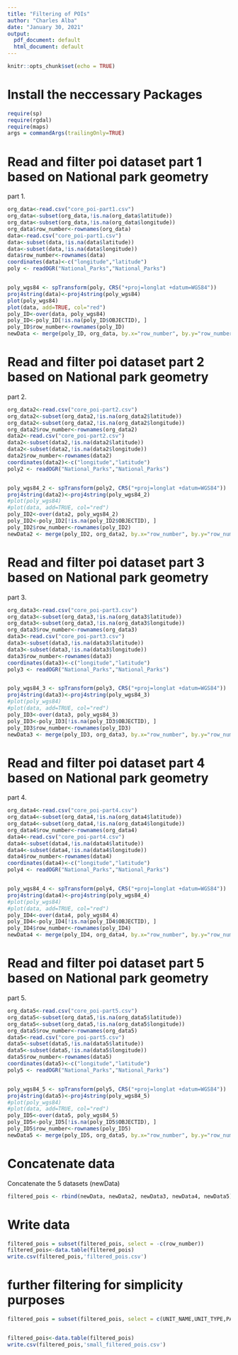 ---
title: "Filtering of POIs"
author: "Charles Alba"
date: "January 30, 2021"
output:
  pdf_document: default
  html_document: default
---


```{r setup, include=FALSE}
knitr::opts_chunk$set(echo = TRUE)
```

# Install the neccessary Packages

```{r}
require(sp)  
require(rgdal)
require(maps)
args = commandArgs(trailingOnly=TRUE)
```

# Read and filter poi dataset part 1 based on National park geometry 
part 1.  

```{r}

org_data<-read.csv("core_poi-part1.csv")
org_data<-subset(org_data,!is.na(org_data$latitude))
org_data<-subset(org_data,!is.na(org_data$longitude))
org_data$row_number<-rownames(org_data)
data<-read.csv("core_poi-part1.csv")
data<-subset(data,!is.na(data$latitude))
data<-subset(data,!is.na(data$longitude))
data$row_number<-rownames(data)
coordinates(data)<-c("longitude","latitude")
poly <- readOGR("National_Parks","National_Parks")


poly_wgs84 <- spTransform(poly, CRS("+proj=longlat +datum=WGS84"))
proj4string(data)<-proj4string(poly_wgs84)
plot(poly_wgs84)
plot(data, add=TRUE, col="red")
poly_ID<-over(data, poly_wgs84)
poly_ID<-poly_ID[!is.na(poly_ID$OBJECTID), ]
poly_ID$row_number<-rownames(poly_ID)
newData <- merge(poly_ID, org_data, by.x="row_number", by.y="row_number", all.x=T)
```

# Read and filter poi dataset part 2 based on National park geometry 
part 2.  

```{r}
org_data2<-read.csv("core_poi-part2.csv")
org_data2<-subset(org_data2,!is.na(org_data2$latitude))
org_data2<-subset(org_data2,!is.na(org_data2$longitude))
org_data2$row_number<-rownames(org_data2)
data2<-read.csv("core_poi-part2.csv")
data2<-subset(data2,!is.na(data2$latitude))
data2<-subset(data2,!is.na(data2$longitude))
data2$row_number<-rownames(data2)
coordinates(data2)<-c("longitude","latitude")
poly2 <- readOGR("National_Parks","National_Parks")


poly_wgs84_2 <- spTransform(poly2, CRS("+proj=longlat +datum=WGS84"))
proj4string(data2)<-proj4string(poly_wgs84_2)
#plot(poly_wgs84)
#plot(data, add=TRUE, col="red")
poly_ID2<-over(data2, poly_wgs84_2)
poly_ID2<-poly_ID2[!is.na(poly_ID2$OBJECTID), ]
poly_ID2$row_number<-rownames(poly_ID2)
newData2 <- merge(poly_ID2, org_data2, by.x="row_number", by.y="row_number", all.x=T)

```
# Read and filter poi dataset part 3 based on National park geometry 
part 3.  

```{r}
org_data3<-read.csv("core_poi-part3.csv")
org_data3<-subset(org_data3,!is.na(org_data3$latitude))
org_data3<-subset(org_data3,!is.na(org_data3$longitude))
org_data3$row_number<-rownames(org_data3)
data3<-read.csv("core_poi-part3.csv")
data3<-subset(data3,!is.na(data3$latitude))
data3<-subset(data3,!is.na(data3$longitude))
data3$row_number<-rownames(data3)
coordinates(data3)<-c("longitude","latitude")
poly3 <- readOGR("National_Parks","National_Parks")


poly_wgs84_3 <- spTransform(poly3, CRS("+proj=longlat +datum=WGS84"))
proj4string(data3)<-proj4string(poly_wgs84_3)
#plot(poly_wgs84)
#plot(data, add=TRUE, col="red")
poly_ID3<-over(data3, poly_wgs84_3)
poly_ID3<-poly_ID3[!is.na(poly_ID3$OBJECTID), ]
poly_ID3$row_number<-rownames(poly_ID3)
newData3 <- merge(poly_ID3, org_data3, by.x="row_number", by.y="row_number", all.x=T)

```
# Read and filter poi dataset part 4 based on National park geometry 
part 4.


```{r}
org_data4<-read.csv("core_poi-part4.csv")
org_data4<-subset(org_data4,!is.na(org_data4$latitude))
org_data4<-subset(org_data4,!is.na(org_data4$longitude))
org_data4$row_number<-rownames(org_data4)
data4<-read.csv("core_poi-part4.csv")
data4<-subset(data4,!is.na(data4$latitude))
data4<-subset(data4,!is.na(data4$longitude))
data4$row_number<-rownames(data4)
coordinates(data4)<-c("longitude","latitude")
poly4 <- readOGR("National_Parks","National_Parks")


poly_wgs84_4 <- spTransform(poly4, CRS("+proj=longlat +datum=WGS84"))
proj4string(data4)<-proj4string(poly_wgs84_4)
#plot(poly_wgs84)
#plot(data, add=TRUE, col="red")
poly_ID4<-over(data4, poly_wgs84_4)
poly_ID4<-poly_ID4[!is.na(poly_ID4$OBJECTID), ]
poly_ID4$row_number<-rownames(poly_ID4)
newData4 <- merge(poly_ID4, org_data4, by.x="row_number", by.y="row_number", all.x=T)

```

# Read and filter poi dataset part 5 based on National park geometry 
part 5.  

```{r}
org_data5<-read.csv("core_poi-part5.csv")
org_data5<-subset(org_data5,!is.na(org_data5$latitude))
org_data5<-subset(org_data5,!is.na(org_data5$longitude))
org_data5$row_number<-rownames(org_data5)
data5<-read.csv("core_poi-part5.csv")
data5<-subset(data5,!is.na(data5$latitude))
data5<-subset(data5,!is.na(data5$longitude))
data5$row_number<-rownames(data5)
coordinates(data5)<-c("longitude","latitude")
poly5 <- readOGR("National_Parks","National_Parks")


poly_wgs84_5 <- spTransform(poly5, CRS("+proj=longlat +datum=WGS84"))
proj4string(data5)<-proj4string(poly_wgs84_5)
#plot(poly_wgs84)
#plot(data, add=TRUE, col="red")
poly_ID5<-over(data5, poly_wgs84_5)
poly_ID5<-poly_ID5[!is.na(poly_ID5$OBJECTID), ]
poly_ID5$row_number<-rownames(poly_ID5)
newData5 <- merge(poly_ID5, org_data5, by.x="row_number", by.y="row_number", all.x=T)

```
# Concatenate data  

Concatenate the 5 datasets  (newData)

```{r}
filtered_pois <- rbind(newData, newData2, newData3, newData4, newData5)
```

# Write data  

```{r}
filtered_pois = subset(filtered_pois, select = -c(row_number))
filtered_pois<-data.table(filtered_pois)
write.csv(filtered_pois,'filtered_pois.csv')
```

# further filtering for simplicity purposes  


```{r}
filtered_pois = subset(filtered_pois, select = c(UNIT_NAME,UNIT_TYPE,PARKNAME,pPolyID,placekey,safegraph_place_id, parent_placekey,parent_safegraph_place_id,location_name,safegraph_brand_ids,brands,top_category,sub_category,naics_code,latitude,longitude))


filtered_pois<-data.table(filtered_pois)
write.csv(filtered_pois,'small_filtered_pois.csv')
```